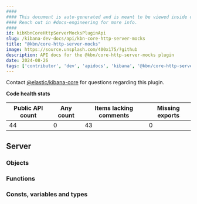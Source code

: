 ```yaml
---
####
#### This document is auto-generated and is meant to be viewed inside our experimental, new docs system.
#### Reach out in #docs-engineering for more info.
####
id: kibKbnCoreHttpServerMocksPluginApi
slug: /kibana-dev-docs/api/kbn-core-http-server-mocks
title: "@kbn/core-http-server-mocks"
image: https://source.unsplash.com/400x175/?github
description: API docs for the @kbn/core-http-server-mocks plugin
date: 2024-08-26
tags: ['contributor', 'dev', 'apidocs', 'kibana', '@kbn/core-http-server-mocks']
---
```




Contact [@elastic/kibana-core](https://github.com/orgs/elastic/teams/kibana-core) for questions regarding this plugin.

**Code health stats**

| Public API count  | Any count | Items lacking comments | Missing exports |
|-------------------|-----------|------------------------|-----------------|
| 44 | 0 | 43 | 0 |

## Server

### Objects
<DocDefinitionList data={kbnCoreHttpServerMocksObj.server.objects}/>

### Functions
<DocDefinitionList data={kbnCoreHttpServerMocksObj.server.functions}/>

### Consts, variables and types
<DocDefinitionList data={kbnCoreHttpServerMocksObj.server.misc}/>


